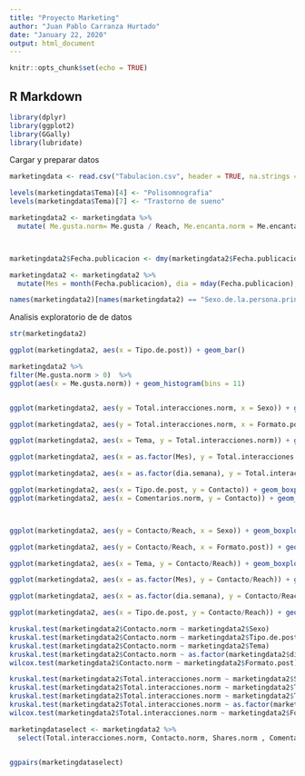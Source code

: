 ```yaml
---
title: "Proyecto Marketing"
author: "Juan Pablo Carranza Hurtado"
date: "January 22, 2020"
output: html_document
---
```


```r
knitr::opts_chunk$set(echo = TRUE)
```

## R Markdown

```r
library(dplyr)
library(ggplot2)
library(GGally)
library(lubridate)
```


Cargar y preparar datos
```r
marketingdata <- read.csv("Tabulacion.csv", header = TRUE, na.strings = "")

levels(marketingdata$Tema)[4] <- "Polisomnografia"
levels(marketingdata$Tema)[7] <- "Trastorno de sueno"

marketingdata2 <- marketingdata %>%
  mutate( Me.gusta.norm= Me.gusta / Reach, Me.encanta.norm = Me.encanta / Reach, Me.enoja.norm = Me.enoja/Reach, Me.entristece.norm = Me.entristece / Reach, Me.divierte.norm = Me.divierte / Reach, Me.asombra.norm = Me.asombra / Reach, Comentarios.norm = Comentarios/ Reach, Contacto.norm = Contacto/ Reach, Reproducciones.norm = Reproducciones/ Reach, Shares.norm = Shares / Reach, Visualizacion.norm = Visualizacion/Reach, Other.clicks.norm = Clicks.otro.tipo/Reach, Link.clicks.norm = Link.clicks/Reach, Total.interacciones.norm = (Me.gusta + Me.encanta + Me.divierte + Me.entristece + Me.asombra + Me.enoja )/ Reach)



marketingdata2$Fecha.publicacion <- dmy(marketingdata2$Fecha.publicacion)

marketingdata2 <- marketingdata2 %>%
  mutate(Mes = month(Fecha.publicacion), dia = mday(Fecha.publicacion), dia.semana = wday(Fecha.publicacion))

names(marketingdata2)[names(marketingdata2) == "Sexo.de.la.persona.principal.en.anuncio"] <- "Sexo"
```


Analisis exploratorio de de datos
```r
str(marketingdata2)

ggplot(marketingdata2, aes(x = Tipo.de.post)) + geom_bar()

```

```r
marketingdata2 %>%
filter(Me.gusta.norm > 0)  %>%
ggplot(aes(x = Me.gusta.norm)) + geom_histogram(bins = 11)


ggplot(marketingdata2, aes(y = Total.interacciones.norm, x = Sexo)) + geom_boxplot()

ggplot(marketingdata2, aes(y = Total.interacciones.norm, x = Formato.post)) + geom_boxplot()

ggplot(marketingdata2, aes(x = Tema, y = Total.interacciones.norm)) + geom_boxplot()

ggplot(marketingdata2, aes(x = as.factor(Mes), y = Total.interacciones.norm)) + geom_boxplot()

ggplot(marketingdata2, aes(x = as.factor(dia.semana), y = Total.interacciones.norm)) + geom_boxplot()

ggplot(marketingdata2, aes(x = Tipo.de.post, y = Contacto)) + geom_boxplot()
ggplot(marketingdata2, aes(x = Comentarios.norm, y = Contacto)) + geom_point()



ggplot(marketingdata2, aes(y = Contacto/Reach, x = Sexo)) + geom_boxplot()

ggplot(marketingdata2, aes(y = Contacto/Reach, x = Formato.post)) + geom_boxplot()

ggplot(marketingdata2, aes(x = Tema, y = Contacto/Reach)) + geom_boxplot()

ggplot(marketingdata2, aes(x = as.factor(Mes), y = Contacto/Reach)) + geom_boxplot()

ggplot(marketingdata2, aes(x = as.factor(dia.semana), y = Contacto/Reach)) + geom_boxplot()

ggplot(marketingdata2, aes(x = Tipo.de.post, y = Contacto/Reach)) + geom_boxplot()

```


```r



kruskal.test(marketingdata2$Contacto.norm ~ marketingdata2$Sexo)
kruskal.test(marketingdata2$Contacto.norm ~ marketingdata2$Tipo.de.post)
kruskal.test(marketingdata2$Contacto.norm ~ marketingdata2$Tema)
kruskal.test(marketingdata2$Contacto.norm ~ as.factor(marketingdata2$dia.semana))
wilcox.test(marketingdata2$Contacto.norm ~ marketingdata2$Formato.post)

kruskal.test(marketingdata2$Total.interacciones.norm ~ marketingdata2$Sexo)
kruskal.test(marketingdata2$Total.interacciones.norm ~ marketingdata2$Tipo.de.post)
kruskal.test(marketingdata2$Total.interacciones.norm ~ marketingdata2$Tema)
kruskal.test(marketingdata2$Total.interacciones.norm ~ as.factor(marketingdata2$dia.semana))
wilcox.test(marketingdata2$Total.interacciones.norm ~ marketingdata2$Formato.post)


```


```r
marketingdataselect <- marketingdata2 %>%
  select(Total.interacciones.norm, Contacto.norm, Shares.norm , Comentarios.norm , Link.clicks.norm,  Other.clicks.norm)


ggpairs(marketingdataselect)
```



